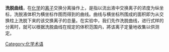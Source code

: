 {{copyedit|time=2013-08-05T12:26:51+00:00}}
{{rewrite|time=2015-12-14T02:43:36+00:00}}
'''洗脱曲线'''，在[[化学|化学]]的[[离子|离子]]交换分离操作上，是指以流出液中交换离子的浓度为纵坐标，洗脱液体积为横坐标作图而得到的曲线。曲线与横坐标所围成的面积即为从交换柱上洗脱下来的该交换离子的总量。在实验中，我们先作洗脱曲线，进行式样的分离时，就可以根据洗脱曲线在规定的体积范围内，將该离子定量地收集以供测定。

[[Category:化学术语|Category:化学术语]]